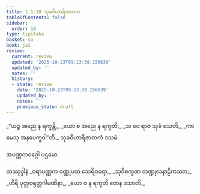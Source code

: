 ```yaml
---
title: 1.1.10 သုခဝိဟာရိဇာတက
tableOfContents: false
sidebar:
  order: 10
type: tipitaka
basket: su
book: ja1
review:
  current: review
  updated: '2025-10-23T09:13:38.156639'
  updated_by: ''
  notes: ''
  history:
  - state: review
    date: '2025-10-23T09:13:38.156639'
    updated_by: ''
    notes: ''
    previous_state: draft
---
```



<ReviewStatus review={frontmatter.review} showDetails={true} />

<HypothesisAnnotation frontmatter={frontmatter} />

<DynamicBreadcrumb />

<Division number="10" book="ja1" e="ch" v="22" p="3">

<Paragraph number="20" type="verses" book="ja1">
_“ယဉ္စ အညေ န ရက္ခန္တိ,_  
_ယော စ အညေ န ရက္ခတိ;_  
_သ ဝေ ရာဇ သုခံ သေတိ,_  
_ကာမေသု အနပေက္ခဝါ”တိ._  


</Paragraph>
</Division>

<Paragraph number="21" type="center" book="ja1">
သုခဝိဟာရိဇာတကံ ဒသမံ.

  
အပဏ္ဏကဝဂ္ဂေါ ပဌမော.



</Paragraph>

<Paragraph number="22" type="center" book="ja1">
တဿုဒ္ဒါနံ


</Paragraph>

<Paragraph number="23" type="verses" book="ja1">
_ဝရာပဏ္ဏက ဝဏ္ဏုပထ သေရိဝရော,_  
_သုဝိစက္ခဏ တဏ္ဍုလနာဠိကဿာ;_  
_ဟိရိ ပုတ္တဝရုတ္တဂါမဏိနာ,_  
_ယော စ န ရက္ခတိ တေန ဒသာတိ._
</Paragraph>